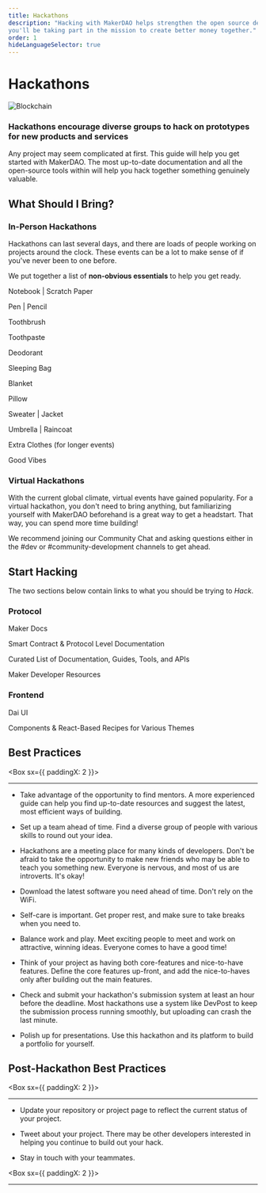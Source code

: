 ```yaml
---
title: Hackathons
description: "Hacking with MakerDAO helps strengthen the open source developer community behind Dai and, by adding new functionality, 
you'll be taking part in the mission to create better money together."
order: 1
hideLanguageSelector: true
---
```


# Hackathons

<InfoBlock>


![Blockchain](/images/illustrations/Short-2.png)

<Box>


### Hackathons encourage diverse groups to hack on prototypes for new products and services

</Box>


</InfoBlock>


Any project may seem complicated at first. This guide will help you get started with MakerDAO. The most up-to-date documentation and all the open-source tools within will help you hack together something genuinely valuable.

## What Should I Bring?

### In-Person Hackathons

Hackathons can last several days, and there are loads of people working on projects around the clock. These events can be a lot to make sense of if you've never been to one before.

We put together a list of **non-obvious essentials** to help you get ready.

<Checklist>


Notebook | Scratch Paper

Pen | Pencil

Toothbrush

Toothpaste

Deodorant

Sleeping Bag

Blanket

Pillow

Sweater | Jacket

Umbrella | Raincoat

Extra Clothes (for longer events)

Good Vibes

</Checklist>


### Virtual Hackathons

With the current global climate, virtual events have gained popularity. For a virtual hackathon, you don't need to bring anything, but familiarizing yourself with MakerDAO beforehand is a great way to get a headstart. That way, you can spend more time building!

<Callout>


We recommend joining our <Link to="https://chat.makerdao.com/channel/community-development" icon="rocketchat">Community Chat</Link> and asking questions either in the <Link to="https://chat.makerdao.com/channel/dev" >#dev</Link> or <Link to="https://chat.makerdao.com/channel/community-development" >#community-development</Link> channels to get ahead.

</Callout>


## Start Hacking

The two sections below contain links to what you should be trying to _Hack_.

<Column>


<Box>


### Protocol

<List>


<Link to="https://docs.makerdao.com">


Maker Docs

Smart Contract & Protocol Level Documentation

</Link>


<Link to="https://awesome.makerdao.com/#developer-resources">


Curated List of Documentation, Guides, Tools, and APIs

Maker Developer Resources

</Link>


</List>


</Box>


<Box>


### Frontend

<List>


<Link to="https://github.com/makerdao/dai-ui">


Dai UI

Components & React-Based Recipes for Various Themes

</Link>


</List>


</Box>


</Column>


## Best Practices

<Box sx={{ paddingX: 2 }}>


---

- Take advantage of the opportunity to find mentors. A more experienced guide can help you find up-to-date resources and suggest the latest, most efficient ways of building.

- Set up a team ahead of time. Find a diverse group of people with various skills to round out your idea.

- Hackathons are a meeting place for many kinds of developers. Don't be afraid to take the opportunity to make new friends who may be able to teach you something new. Everyone is nervous, and most of us are introverts. It's okay!

- Download the latest software you need ahead of time. Don't rely on the WiFi.

- Self-care is important. Get proper rest, and make sure to take breaks when you need to.

- Balance work and play. Meet exciting people to meet and work on attractive, winning ideas. Everyone comes to have a good time!

- Think of your project as having both core-features and nice-to-have features. Define the core features up-front, and add the nice-to-haves only after building out the main features.

- Check and submit your hackathon's submission system at least an hour before the deadline. Most hackathons use a system like DevPost to keep the submission process running smoothly, but uploading can crash the last minute.

- Polish up for presentations. Use this hackathon and its platform to build a portfolio for yourself.

</Box>


## Post-Hackathon Best Practices

<Box sx={{ paddingX: 2 }}>


---

- Update your repository or project page to reflect the current status of your project.

- Tweet about your project. There may be other developers interested in helping you continue to build out your hack.

- Stay in touch with your teammates.

</Box>


<Box sx={{ paddingX: 2 }}>


---

</Box>

